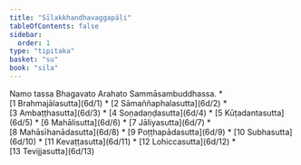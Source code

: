 ```yaml
---
title: "Sīlakkhandhavaggapāḷi"
tableOfContents: false
sidebar:
  order: 1
type: "tipitaka"
basket: "su"
book: "sila"
---
```


<Paragraph number="1" type="center" book="sila">
Namo tassa Bhagavato Arahato Sammāsambuddhassa.

</Paragraph>

<TableOfContents book="sila">
* [1 Brahmajālasutta](6d/1)
* [2 Sāmaññaphalasutta](6d/2)
* [3 Ambaṭṭhasutta](6d/3)
* [4 Soṇadaṇḍasutta](6d/4)
* [5 Kūṭadantasutta](6d/5)
* [6 Mahālisutta](6d/6)
* [7 Jāliyasutta](6d/7)
* [8 Mahāsīhanādasutta](6d/8)
* [9 Poṭṭhapādasutta](6d/9)
* [10 Subhasutta](6d/10)
* [11 Kevaṭṭasutta](6d/11)
* [12 Lohiccasutta](6d/12)
* [13 Tevijjasutta](6d/13)
</TableOfContents>
